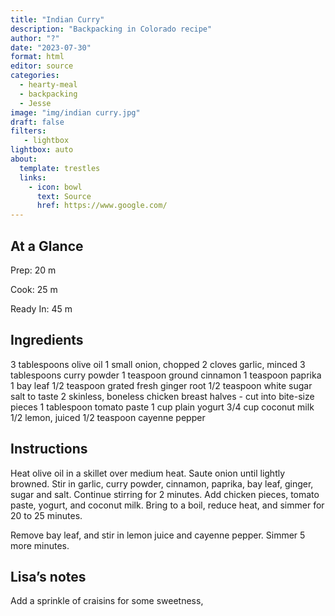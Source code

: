 ```yaml
---
title: "Indian Curry"
description: "Backpacking in Colorado recipe"
author: "?"
date: "2023-07-30"
format: html
editor: source
categories:
  - hearty-meal
  - backpacking
  - Jesse
image: "img/indian curry.jpg"
draft: false
filters:
   - lightbox
lightbox: auto
about:
  template: trestles
  links:
    - icon: bowl
      text: Source
      href: https://www.google.com/
---
```


## At a Glance

Prep: 20 m

Cook: 25 m

Ready In: 45 m

## Ingredients

3 tablespoons olive oil
1 small onion, chopped
2 cloves garlic, minced
3 tablespoons curry powder
1 teaspoon ground cinnamon
1 teaspoon paprika
1 bay leaf
1/2 teaspoon grated fresh ginger root
1/2 teaspoon white sugar
salt to taste
2 skinless, boneless chicken breast halves - cut into bite-size pieces
1 tablespoon tomato paste
1 cup plain yogurt
3/4 cup coconut milk
1/2 lemon, juiced
1/2 teaspoon cayenne pepper

## Instructions

Heat olive oil in a skillet over medium heat. Saute onion until lightly browned. Stir in garlic, curry powder, cinnamon, paprika, bay leaf, ginger, sugar and salt. Continue stirring for 2 minutes. Add chicken pieces, tomato paste, yogurt, and coconut milk. Bring to a boil, reduce heat, and simmer for 20 to 25 minutes.

Remove bay leaf, and stir in lemon juice and cayenne pepper. Simmer 5 more minutes.

## Lisa's notes

Add a sprinkle of craisins for some sweetness, 

